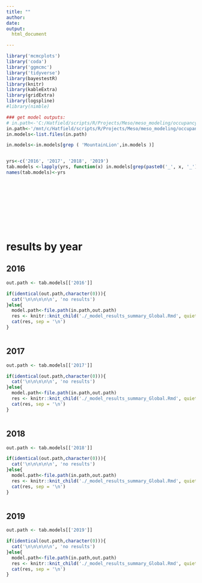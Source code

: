 ```yaml
---
title: ""
author:
date: 
output: 
  html_document

---
```


```r

library('mcmcplots')
library('coda')
library('ggmcmc')
library('tidyverse')
library(bayestestR)
library(knitr)
library(kableExtra)
library(gridExtra)
library(logspline)
#library(nimble)

### get model outputs:
# in.path<-'C:/Hatfield/scripts/R/Projects/Meso/meso_modeling/occupancy/OccEstimatesbyYear/data/out/occ_output/fm_models_out/GlobalModels'
in.path<-'/mnt/c/Hatfield/scripts/R/Projects/Meso/meso_modeling/occupancy/OccEstimatesbyYear/data/out/occ_output/fm_models_out/GlobalModels'
in.models<-list.files(in.path)

in.models<-in.models[grep ( 'MountainLion',in.models )]


yrs<-c('2016', '2017', '2018', '2019')
tab.models <-lapply(yrs, function(x) in.models[grep(paste0('_', x, '_'),in.models)])
names(tab.models)<-yrs


```
<br><br><br><br><br><br><br>

# results by year {.tabset}

## 2016

```r

out.path <- tab.models[['2016']]

if(identical(out.path,character(0))){
  cat('\n\n\n\n\n', 'no results')
}else{
  model.path<-file.path(in.path,out.path)
  res <- knitr::knit_child('./_model_results_summary_Global.Rmd', quiet = TRUE)
  cat(res, sep = '\n') 
}



```

## 2017

```r

out.path <- tab.models[['2017']]

if(identical(out.path,character(0))){
  cat('\n\n\n\n\n', 'no results')
}else{
  model.path<-file.path(in.path,out.path)
  res <- knitr::knit_child('./_model_results_summary_Global.Rmd', quiet = TRUE)
  cat(res, sep = '\n') 
}



```

## 2018

```r

out.path <- tab.models[['2018']]

if(identical(out.path,character(0))){
  cat('\n\n\n\n\n', 'no results')
}else{
  model.path<-file.path(in.path,out.path)
  res <- knitr::knit_child('./_model_results_summary_Global.Rmd', quiet = TRUE)
  cat(res, sep = '\n') 
}



```

## 2019

```r

out.path <- tab.models[['2019']]

if(identical(out.path,character(0))){
  cat('\n\n\n\n\n', 'no results')
}else{
  model.path<-file.path(in.path,out.path)
  res <- knitr::knit_child('./_model_results_summary_Global.Rmd', quiet = TRUE)
  cat(res, sep = '\n') 
}



```

#


